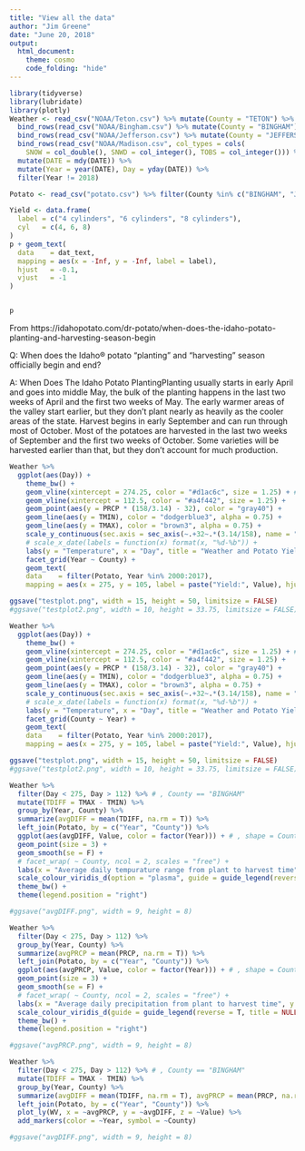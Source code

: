 ```yaml
---
title: "View all the data"
author: "Jim Greene"
date: "June 20, 2018"
output: 
  html_document:
    theme: cosmo
    code_folding: "hide"
---
```


```r
library(tidyverse)
library(lubridate)
library(plotly)
Weather <- read_csv("NOAA/Teton.csv") %>% mutate(County = "TETON") %>%
  bind_rows(read_csv("NOAA/Bingham.csv") %>% mutate(County = "BINGHAM")) %>% 
  bind_rows(read_csv("NOAA/Jefferson.csv") %>% mutate(County = "JEFFERSON")) %>% 
  bind_rows(read_csv("NOAA/Madison.csv", col_types = cols(
    SNOW = col_double(), SNWD = col_integer(), TOBS = col_integer())) %>% mutate(County = "MADISON")) %>% 
  mutate(DATE = mdy(DATE)) %>% 
  mutate(Year = year(DATE), Day = yday(DATE)) %>% 
  filter(Year != 2018)

Potato <- read_csv("potato.csv") %>% filter(County %in% c("BINGHAM", "JEFFERSON", "MADISON", "TETON"))
```

```r

Yield <- data.frame(
  label = c("4 cylinders", "6 cylinders", "8 cylinders"),
  cyl   = c(4, 6, 8)
)
p + geom_text(
  data    = dat_text,
  mapping = aes(x = -Inf, y = -Inf, label = label),
  hjust   = -0.1,
  vjust   = -1
)


p 
```

From
https://idahopotato.com/dr-potato/when-does-the-idaho-potato-planting-and-harvesting-season-begin

Q:
When does the Idaho® potato “planting” and “harvesting” season officially begin and end?

A:
When Does The Idaho Potato PlantingPlanting usually starts in early April and goes into middle May, the bulk of the planting happens in the last two weeks of April and the first two weeks of May. The early warmer areas of the valley start earlier, but they don’t plant nearly as heavily as the cooler areas of the state. Harvest begins in early September and can run through most of October. Most of the potatoes are harvested in the last two weeks of September and the first two weeks of October. Some varieties will be harvested earlier than that, but they don’t account for much production.


```r
Weather %>% 
  ggplot(aes(Day)) +
    theme_bw() +
    geom_vline(xintercept = 274.25, color = "#d1ac6c", size = 1.25) + # size = 1
    geom_vline(xintercept = 112.5, color = "#a4f442", size = 1.25) +
    geom_point(aes(y = PRCP * (158/3.14) - 32), color = "gray40") +
    geom_line(aes(y = TMIN), color = "dodgerblue3", alpha = 0.75) +
    geom_line(aes(y = TMAX), color = "brown3", alpha = 0.75) +
    scale_y_continuous(sec.axis = sec_axis(~.+32~.*(3.14/158), name = "Precipitation")) +
    # scale_x_date(labels = function(x) format(x, "%d-%b")) +
    labs(y = "Temperature", x = "Day", title = "Weather and Potato Yield (100 lbs/acre) in Idaho Counties") +
    facet_grid(Year ~ County) + 
    geom_text(
    data    = filter(Potato, Year %in% 2000:2017),
    mapping = aes(x = 275, y = 105, label = paste("Yield:", Value), hjust = 0), size = 5) # size = 3

ggsave("testplot.png", width = 15, height = 50, limitsize = FALSE)
#ggsave("testplot2.png", width = 10, height = 33.75, limitsize = FALSE)
```

```r
Weather %>% 
  ggplot(aes(Day)) +
    theme_bw() +
    geom_vline(xintercept = 274.25, color = "#d1ac6c", size = 1.25) + # size = 1
    geom_vline(xintercept = 112.5, color = "#a4f442", size = 1.25) +
    geom_point(aes(y = PRCP * (158/3.14) - 32), color = "gray40") +
    geom_line(aes(y = TMIN), color = "dodgerblue3", alpha = 0.75) +
    geom_line(aes(y = TMAX), color = "brown3", alpha = 0.75) +
    scale_y_continuous(sec.axis = sec_axis(~.+32~.*(3.14/158), name = "Precipitation")) +
    # scale_x_date(labels = function(x) format(x, "%d-%b")) +
    labs(y = "Temperature", x = "Day", title = "Weather and Potato Yield (100 lbs/acre) in Idaho Counties") +
    facet_grid(County ~ Year) + 
    geom_text(
    data    = filter(Potato, Year %in% 2000:2017),
    mapping = aes(x = 275, y = 105, label = paste("Yield:", Value), hjust = 0), size = 5) # size = 3

ggsave("testplot.png", width = 15, height = 50, limitsize = FALSE)
#ggsave("testplot2.png", width = 10, height = 33.75, limitsize = FALSE)
```

```r
Weather %>% 
  filter(Day < 275, Day > 112) %>% # , County == "BINGHAM"
  mutate(TDIFF = TMAX - TMIN) %>% 
  group_by(Year, County) %>% 
  summarize(avgDIFF = mean(TDIFF, na.rm = T)) %>% 
  left_join(Potato, by = c("Year", "County")) %>% 
  ggplot(aes(avgDIFF, Value, color = factor(Year))) + # , shape = County
  geom_point(size = 3) +
  geom_smooth(se = F) +
  # facet_wrap( ~ County, ncol = 2, scales = "free") +
  labs(x = "Average daily tempurature range from plant to harvest time", y = "Potato Yield (100lb/acre)") +
  scale_colour_viridis_d(option = "plasma", guide = guide_legend(reverse = T, title = NULL)) +
  theme_bw() +
  theme(legend.position = "right")

#ggsave("avgDIFF.png", width = 9, height = 8)
```

```r
Weather %>% 
  filter(Day < 275, Day > 112) %>%
  group_by(Year, County) %>% 
  summarize(avgPRCP = mean(PRCP, na.rm = T)) %>% 
  left_join(Potato, by = c("Year", "County")) %>% 
  ggplot(aes(avgPRCP, Value, color = factor(Year))) + # , shape = County
  geom_point(size = 3) +
  geom_smooth(se = F) +
  # facet_wrap( ~ County, ncol = 2, scales = "free") +
  labs(x = "Average daily precipitation from plant to harvest time", y = "Potato Yield (100lb/acre)") +
  scale_colour_viridis_d(guide = guide_legend(reverse = T, title = NULL)) +
  theme_bw() +
  theme(legend.position = "right")

#ggsave("avgPRCP.png", width = 9, height = 8)
```

```r
Weather %>% 
  filter(Day < 275, Day > 112) %>% # , County == "BINGHAM"
  mutate(TDIFF = TMAX - TMIN) %>% 
  group_by(Year, County) %>% 
  summarize(avgDIFF = mean(TDIFF, na.rm = T), avgPRCP = mean(PRCP, na.rm = T)) %>% 
  left_join(Potato, by = c("Year", "County")) %>% 
  plot_ly(WV, x = ~avgPRCP, y = ~avgDIFF, z = ~Value) %>% 
  add_markers(color = ~Year, symbol = ~County)

#ggsave("avgDIFF.png", width = 9, height = 8)
```